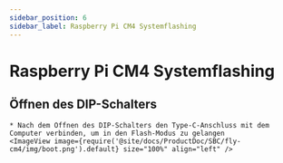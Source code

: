 ```yaml
---
sidebar_position: 6
sidebar_label: Raspberry Pi CM4 Systemflashing
---
```





# Raspberry Pi CM4 Systemflashing

## Öffnen des DIP-Schalters
    * Nach dem Öffnen des DIP-Schalters den Type-C-Anschluss mit dem Computer verbinden, um in den Flash-Modus zu gelangen 
    <ImageView image={require('@site/docs/ProductDoc/SBC/fly-cm4/img/boot.png').default} size="100%" align="left" />

<RPI />